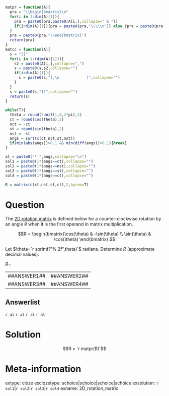 ```r
matpr = function(A){
  pra = "\\begin{bmatrix}\n"
  for(i in 1:dim(A)[1]){
    pra = paste0(pra,paste0(A[i,],collapse=" & "))
    if(i<dim(A)[1]){pra = paste0(pra,"\\\\\n")} else {pra = paste0(pra,"\n")}
  }
  pra = paste0(pra,"\\end{bmatrix}")
  return(pra)
}
matcc = function(A){
  s = "[["
  for(i in 1:(dim(A)[1])){
    s2 = paste0(A[i,],collapse=",")
    s = paste0(s,s2,collapse="")
    if(i<dim(A)[1]){
      s = paste0(s,"],\n            [",collapse="")
    }
  }
  s = paste0(s,"]]",collapse="")
  return(s)
}

while(T){
  theta = round(runif(1,0,2*pi),2)
  ct = round(cos(theta),2)
  nct = -ct
  st = round(sin(theta),2)
  nst = -st
  angs = sort(c(ct,nct,st,nst))
  if(min(abs(angs))>0.1 && min(diff(angs))>0.1){break}
}

al = paste0("* ",angs,collapse="\n")
sol1 = paste0(1*(angs==ct),collapse="")
sol2 = paste0(1*(angs==nst),collapse="")
sol3 = paste0(1*(angs==st),collapse="")
sol4 = paste0(1*(angs==ct),collapse="")

R = matrix(c(ct,nst,st,ct),2,byrow=T)

```

Question
========

The [2D rotation matrix](https://en.wikipedia.org/wiki/Rotation_matrix) is defined below for a counter-clockwise rotation by an angle $\theta$ when it is the first operand in matrix multiplication.

$$R = \begin{bmatrix}\cos(\theta) & -\sin(\theta) \\ \sin(\theta) & \cos(\theta) \end{bmatrix} $$

Let $\theta=`r sprintf("%.2f",theta)`$ radians. Determine $R$ (approximate decimal values). 

$R =$

|    |    |
|:---:|:---:|
|##ANSWER1##|##ANSWER2##|
|##ANSWER3##|##ANSWER4##|

Answerlist
--------

`r al`
`r al`
`r al`
`r al`


Solution
========

$$R = `r matpr(R)`$$


Meta-information
============
extype: cloze
exclozetype: schoice|schoice|schoice|schoice
exsolution: `r sol1`|`r sol2`|`r sol3`|`r sol4`
exname: 2D_rotation_matrix